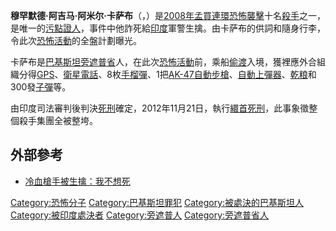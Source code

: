 {{expand|time=2012-11-30T01:34:39+00:00}}
{{Infobox criminal
| birth_name = 穆罕默德·阿吉马·卡萨布
| native_name = 
| image_name = 
| image_caption = 
| birth_date = {{Birth date|df=yes|1987|7|13}}<ref name="TH 4120451"/>
| birth_place = [[巴基斯坦|巴基斯坦]][[旁遮普省|旁遮普省]]
| death_date = {{Death date and age|df=yes|2012|11|21|1987|7|13}}
| death_place = [[印度|印度]][[馬哈拉什特拉邦|馬哈拉什特拉邦]][[浦納|浦納]]<ref>{{Cite journal|url=http://www.businessweek.com/news/2012-11-20/mumbai-gunman-kasab-hanged-on-four-year-anniversary-of-attack|title=Mumbai gunman Kasab hanged on four-year anniversary of attack|journal=Business Week|access-date=21 November 2012}}</ref>
| death_cause = [[絞刑|絞刑]]
| nationality = [[巴基斯坦|巴基斯坦]]
| motive = [[伊斯蘭恐怖主義|伊斯蘭恐怖主義]]
| conviction = {{plainlist|
* [[謀殺|謀殺]]
* [[陰謀|陰謀]]
* 對[[印度|印度]]發動[[戰爭|戰爭]]
* 管有[[爆炸品|爆炸品]]
}}
| conviction_penalty = [[絞刑|絞刑]]
| conviction_status = 於2012年11月21日在上午7:30（[[印度標準時間|印度標準時間]]）通過執行[[絞刑|絞刑]]-[[浦納|浦納]] 耶拉瓦達中央監獄<ref>{{Cite journal |url=http://news.oneindia.in/2012/11/21/ajmal-kasav-executed-in-pune-jail-1102024.html|title=Ajmal Kasab hanged today at 7:30 am (0200 GMT) today|publisher=oneindia|access-date=21 November 2012}}</ref><ref>{{cite news|url=http://in.news.yahoo.com/ajmal-kasab-hanged-at-pune-s-yerawada-jail--031157919.html|title=Ajmal Kasab hanged at Pune's Yerawada Jail|work=Yahoo! News|access-date=21 November 2012}}</ref>
| native_name_lang = ur
| known_for = [[2008年孟買連環恐怖襲擊|2008年孟買連環恐怖襲擊]]
}}
'''穆罕默德·阿吉马·阿米尔·卡萨布'''（{{lang-ur|'''محمد اجمل امیر قصاب'''}}，{{bd|1987年|7月13日|2012年|11月21日|catIdx=Kasāb}}）是[[2008年孟買連環恐怖襲擊|2008年孟買連環恐怖襲擊]]十名[[殺手|殺手]]之一，是唯一的[[污點證人|污點證人]]，事件中他詐死給[[印度|印度]]軍警生擒。由卡萨布的供詞和隨身行李，令此次[[恐怖活動|恐怖活動]]的全盤計劃曝光。

卡萨布是[[巴基斯坦|巴基斯坦]][[旁遮普省|旁遮普省]]人，在此次[[恐怖活動|恐怖活動]]前，乘船[[偷渡|偷渡]]入境，獲裡應外合組織分得[[GPS|GPS]]、[[衛星電話|衛星電話]]、8枚[[手榴彈|手榴彈]]、1把[[AK-47突击步枪|AK-47]][[自動步槍|自動步槍]]、[[自動上彈器|自動上彈器]]、[[乾粮|乾粮]]和300發[[子彈|子彈]]等。

由印度司法審判後判決[[死刑|死刑]]確定，2012年11月21日，執行[[繯首死刑|繯首死刑]]，此事象徵整個殺手集團全被整垮。

== 外部參考 ==

* [http://www.singtao.com/archive/fullstory.asp?andor=or&year1=2008&month1=11&day1=30&year2=2008&month2=11&day2=30&category=all&id=20081130b05&keyword1=&keyword2 冷血槍手被生擒：我不想死]


{{DEFAULTSORT:Kasāb, Mohammad Ajmal Amīr}}
[[Category:恐怖分子|Category:恐怖分子]]
[[Category:巴基斯坦罪犯|Category:巴基斯坦罪犯]]
[[Category:被處決的巴基斯坦人|Category:被處決的巴基斯坦人]]
[[Category:被印度處決者|Category:被印度處決者]]
[[Category:旁遮普人|Category:旁遮普人]]
[[Category:旁遮普省人|Category:旁遮普省人]]